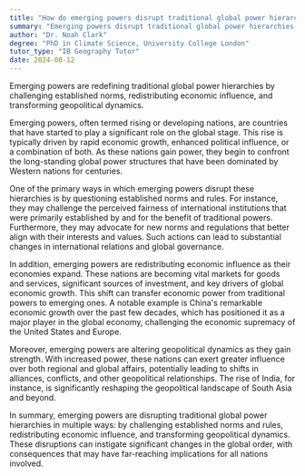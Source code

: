 ```yaml
---
title: "How do emerging powers disrupt traditional global power hierarchies?"
summary: "Emerging powers disrupt traditional global power hierarchies by challenging established norms, redistributing economic influence, and altering geopolitical dynamics."
author: "Dr. Noah Clark"
degree: "PhD in Climate Science, University College London"
tutor_type: "IB Geography Tutor"
date: 2024-08-12
---
```


Emerging powers are redefining traditional global power hierarchies by challenging established norms, redistributing economic influence, and transforming geopolitical dynamics.

Emerging powers, often termed rising or developing nations, are countries that have started to play a significant role on the global stage. This rise is typically driven by rapid economic growth, enhanced political influence, or a combination of both. As these nations gain power, they begin to confront the long-standing global power structures that have been dominated by Western nations for centuries.

One of the primary ways in which emerging powers disrupt these hierarchies is by questioning established norms and rules. For instance, they may challenge the perceived fairness of international institutions that were primarily established by and for the benefit of traditional powers. Furthermore, they may advocate for new norms and regulations that better align with their interests and values. Such actions can lead to substantial changes in international relations and global governance.

In addition, emerging powers are redistributing economic influence as their economies expand. These nations are becoming vital markets for goods and services, significant sources of investment, and key drivers of global economic growth. This shift can transfer economic power from traditional powers to emerging ones. A notable example is China's remarkable economic growth over the past few decades, which has positioned it as a major player in the global economy, challenging the economic supremacy of the United States and Europe.

Moreover, emerging powers are altering geopolitical dynamics as they gain strength. With increased power, these nations can exert greater influence over both regional and global affairs, potentially leading to shifts in alliances, conflicts, and other geopolitical relationships. The rise of India, for instance, is significantly reshaping the geopolitical landscape of South Asia and beyond.

In summary, emerging powers are disrupting traditional global power hierarchies in multiple ways: by challenging established norms and rules, redistributing economic influence, and transforming geopolitical dynamics. These disruptions can instigate significant changes in the global order, with consequences that may have far-reaching implications for all nations involved.
    